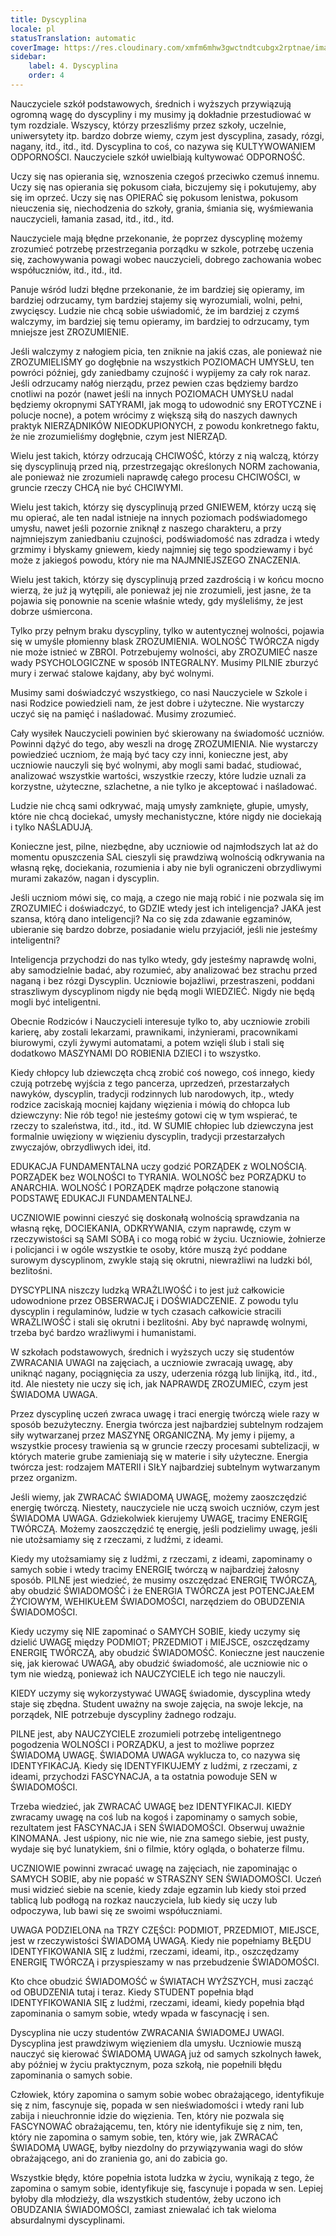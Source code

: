 ```yaml
---
title: Dyscyplina
locale: pl
statusTranslation: automatic
coverImage: https://res.cloudinary.com/xmfm6mhw3gwctndtcubgx2rptnae/image/upload/v1740337243/small_cover_educacion_fundamental_a051170f1c.webp
sidebar:
    label: 4. Dyscyplina
    order: 4
---
```

Nauczyciele szkół podstawowych, średnich i wyższych przywiązują ogromną wagę do dyscypliny i my musimy ją dokładnie przestudiować w tym rozdziale. Wszyscy, którzy przeszliśmy przez szkoły, uczelnie, uniwersytety itp. bardzo dobrze wiemy, czym jest dyscyplina, zasady, rózgi, nagany, itd., itd., itd. Dyscyplina to coś, co nazywa się KULTYWOWANIEM ODPORNOŚCI. Nauczyciele szkół uwielbiają kultywować ODPORNOŚĆ.

Uczy się nas opierania się, wznoszenia czegoś przeciwko czemuś innemu. Uczy się nas opierania się pokusom ciała, biczujemy się i pokutujemy, aby się im oprzeć. Uczy się nas OPIERAĆ się pokusom lenistwa, pokusom nieuczenia się, niechodzenia do szkoły, grania, śmiania się, wyśmiewania nauczycieli, łamania zasad, itd., itd., itd.

Nauczyciele mają błędne przekonanie, że poprzez dyscyplinę możemy zrozumieć potrzebę przestrzegania porządku w szkole, potrzebę uczenia się, zachowywania powagi wobec nauczycieli, dobrego zachowania wobec współuczniów, itd., itd., itd.

Panuje wśród ludzi błędne przekonanie, że im bardziej się opieramy, im bardziej odrzucamy, tym bardziej stajemy się wyrozumiali, wolni, pełni, zwycięscy. Ludzie nie chcą sobie uświadomić, że im bardziej z czymś walczymy, im bardziej się temu opieramy, im bardziej to odrzucamy, tym mniejsze jest ZROZUMIENIE.

Jeśli walczymy z nałogiem picia, ten zniknie na jakiś czas, ale ponieważ nie ZROZUMIELIŚMY go dogłębnie na wszystkich POZIOMACH UMYSŁU, ten powróci później, gdy zaniedbamy czujność i wypijemy za cały rok naraz. Jeśli odrzucamy nałóg nierządu, przez pewien czas będziemy bardzo cnotliwi na pozór (nawet jeśli na innych POZIOMACH UMYSŁU nadal będziemy okropnymi SATYRAMI, jak mogą to udowodnić sny EROTYCZNE i polucje nocne), a potem wrócimy z większą siłą do naszych dawnych praktyk NIERZĄDNIKÓW NIEODKUPIONYCH, z powodu konkretnego faktu, że nie zrozumieliśmy dogłębnie, czym jest NIERZĄD.

Wielu jest takich, którzy odrzucają CHCIWOŚĆ, którzy z nią walczą, którzy się dyscyplinują przed nią, przestrzegając określonych NORM zachowania, ale ponieważ nie zrozumieli naprawdę całego procesu CHCIWOŚCI, w gruncie rzeczy CHCĄ nie być CHCIWYMI.

Wielu jest takich, którzy się dyscyplinują przed GNIEWEM, którzy uczą się mu opierać, ale ten nadal istnieje na innych poziomach podświadomego umysłu, nawet jeśli pozornie zniknął z naszego charakteru, a przy najmniejszym zaniedbaniu czujności, podświadomość nas zdradza i wtedy grzmimy i błyskamy gniewem, kiedy najmniej się tego spodziewamy i być może z jakiegoś powodu, który nie ma NAJMNIEJSZEGO ZNACZENIA.

Wielu jest takich, którzy się dyscyplinują przed zazdrością i w końcu mocno wierzą, że już ją wytępili, ale ponieważ jej nie zrozumieli, jest jasne, że ta pojawia się ponownie na scenie właśnie wtedy, gdy myśleliśmy, że jest dobrze uśmiercona.

Tylko przy pełnym braku dyscypliny, tylko w autentycznej wolności, pojawia się w umyśle płomienny blask ZROZUMIENIA. WOLNOŚĆ TWÓRCZA nigdy nie może istnieć w ZBROI. Potrzebujemy wolności, aby ZROZUMIEĆ nasze wady PSYCHOLOGICZNE w sposób INTEGRALNY. Musimy PILNIE zburzyć mury i zerwać stalowe kajdany, aby być wolnymi.

Musimy sami doświadczyć wszystkiego, co nasi Nauczyciele w Szkole i nasi Rodzice powiedzieli nam, że jest dobre i użyteczne. Nie wystarczy uczyć się na pamięć i naśladować. Musimy zrozumieć.

Cały wysiłek Nauczycieli powinien być skierowany na świadomość uczniów. Powinni dążyć do tego, aby weszli na drogę ZROZUMIENIA. Nie wystarczy powiedzieć uczniom, że mają być tacy czy inni, konieczne jest, aby uczniowie nauczyli się być wolnymi, aby mogli sami badać, studiować, analizować wszystkie wartości, wszystkie rzeczy, które ludzie uznali za korzystne, użyteczne, szlachetne, a nie tylko je akceptować i naśladować.

Ludzie nie chcą sami odkrywać, mają umysły zamknięte, głupie, umysły, które nie chcą dociekać, umysły mechanistyczne, które nigdy nie dociekają i tylko NAŚLADUJĄ.

Konieczne jest, pilne, niezbędne, aby uczniowie od najmłodszych lat aż do momentu opuszczenia SAL cieszyli się prawdziwą wolnością odkrywania na własną rękę, dociekania, rozumienia i aby nie byli ograniczeni obrzydliwymi murami zakazów, nagan i dyscyplin.

Jeśli uczniom mówi się, co mają, a czego nie mają robić i nie pozwala się im ZROZUMIEĆ i doświadczyć, to GDZIE wtedy jest ich inteligencja? JAKA jest szansa, którą dano inteligencji? Na co się zda zdawanie egzaminów, ubieranie się bardzo dobrze, posiadanie wielu przyjaciół, jeśli nie jesteśmy inteligentni?

Inteligencja przychodzi do nas tylko wtedy, gdy jesteśmy naprawdę wolni, aby samodzielnie badać, aby rozumieć, aby analizować bez strachu przed naganą i bez rózgi Dyscyplin. Uczniowie bojaźliwi, przestraszeni, poddani straszliwym dyscyplinom nigdy nie będą mogli WIEDZIEĆ. Nigdy nie będą mogli być inteligentni.

Obecnie Rodziców i Nauczycieli interesuje tylko to, aby uczniowie zrobili karierę, aby zostali lekarzami, prawnikami, inżynierami, pracownikami biurowymi, czyli żywymi automatami, a potem wzięli ślub i stali się dodatkowo MASZYNAMI DO ROBIENIA DZIECI i to wszystko.

Kiedy chłopcy lub dziewczęta chcą zrobić coś nowego, coś innego, kiedy czują potrzebę wyjścia z tego pancerza, uprzedzeń, przestarzałych nawyków, dyscyplin, tradycji rodzinnych lub narodowych, itp., wtedy rodzice zaciskają mocniej kajdany więzienia i mówią do chłopca lub dziewczyny: Nie rób tego! nie jesteśmy gotowi cię w tym wspierać, te rzeczy to szaleństwa, itd., itd., itd. W SUMIE chłopiec lub dziewczyna jest formalnie uwięziony w więzieniu dyscyplin, tradycji przestarzałych zwyczajów, obrzydliwych idei, itd.

EDUKACJA FUNDAMENTALNA uczy godzić PORZĄDEK z WOLNOŚCIĄ. PORZĄDEK bez WOLNOŚCI to TYRANIA. WOLNOŚĆ bez PORZĄDKU to ANARCHIA. WOLNOŚĆ I PORZĄDEK mądrze połączone stanowią PODSTAWĘ EDUKACJI FUNDAMENTALNEJ.

UCZNIOWIE powinni cieszyć się doskonałą wolnością sprawdzania na własną rękę, DOCIEKANIA, ODKRYWANIA, czym naprawdę, czym w rzeczywistości są SAMI SOBĄ i co mogą robić w życiu. Uczniowie, żołnierze i policjanci i w ogóle wszystkie te osoby, które muszą żyć poddane surowym dyscyplinom, zwykle stają się okrutni, niewrażliwi na ludzki ból, bezlitośni.

DYSCYPLINA niszczy ludzką WRAŻLIWOŚĆ i to jest już całkowicie udowodnione przez OBSERWACJĘ i DOŚWIADCZENIE. Z powodu tylu dyscyplin i regulaminów, ludzie w tych czasach całkowicie stracili WRAŻLIWOŚĆ i stali się okrutni i bezlitośni. Aby być naprawdę wolnymi, trzeba być bardzo wrażliwymi i humanistami.

W szkołach podstawowych, średnich i wyższych uczy się studentów ZWRACANIA UWAGI na zajęciach, a uczniowie zwracają uwagę, aby uniknąć nagany, pociągnięcia za uszy, uderzenia rózgą lub linijką, itd., itd., itd. Ale niestety nie uczy się ich, jak NAPRAWDĘ ZROZUMIEĆ, czym jest ŚWIADOMA UWAGA.

Przez dyscyplinę uczeń zwraca uwagę i traci energię twórczą wiele razy w sposób bezużyteczny. Energia twórcza jest najbardziej subtelnym rodzajem siły wytwarzanej przez MASZYNĘ ORGANICZNĄ. My jemy i pijemy, a wszystkie procesy trawienia są w gruncie rzeczy procesami subtelizacji, w których materie grube zamieniają się w materie i siły użyteczne. Energia twórcza jest: rodzajem MATERII i SIŁY najbardziej subtelnym wytwarzanym przez organizm.

Jeśli wiemy, jak ZWRACAĆ ŚWIADOMĄ UWAGĘ, możemy zaoszczędzić energię twórczą. Niestety, nauczyciele nie uczą swoich uczniów, czym jest ŚWIADOMA UWAGA. Gdziekolwiek kierujemy UWAGĘ, tracimy ENERGIĘ TWÓRCZĄ. Możemy zaoszczędzić tę energię, jeśli podzielimy uwagę, jeśli nie utożsamiamy się z rzeczami, z ludźmi, z ideami.

Kiedy my utożsamiamy się z ludźmi, z rzeczami, z ideami, zapominamy o samych sobie i wtedy tracimy ENERGIĘ twórczą w najbardziej żałosny sposób. PILNE jest wiedzieć, że musimy oszczędzać ENERGIĘ TWÓRCZĄ, aby obudzić ŚWIADOMOŚĆ i że ENERGIA TWÓRCZA jest POTENCJAŁEM ŻYCIOWYM, WEHIKUŁEM ŚWIADOMOŚCI, narzędziem do OBUDZENIA ŚWIADOMOŚCI.

Kiedy uczymy się NIE zapominać o SAMYCH SOBIE, kiedy uczymy się dzielić UWAGĘ między PODMIOT; PRZEDMIOT i MIEJSCE, oszczędzamy ENERGIĘ TWÓRCZĄ, aby obudzić ŚWIADOMOŚĆ. Konieczne jest nauczenie się, jak kierować UWAGĄ, aby obudzić świadomość, ale uczniowie nic o tym nie wiedzą, ponieważ ich NAUCZYCIELE ich tego nie nauczyli.

KIEDY uczymy się wykorzystywać UWAGĘ świadomie, dyscyplina wtedy staje się zbędna. Student uważny na swoje zajęcia, na swoje lekcje, na porządek, NIE potrzebuje dyscypliny żadnego rodzaju.

PILNE jest, aby NAUCZYCIELE zrozumieli potrzebę inteligentnego pogodzenia WOLNOŚCI i PORZĄDKU, a jest to możliwe poprzez ŚWIADOMĄ UWAGĘ. ŚWIADOMA UWAGA wyklucza to, co nazywa się IDENTYFIKACJĄ. Kiedy się IDENTYFIKUJEMY z ludźmi, z rzeczami, z ideami, przychodzi FASCYNACJA, a ta ostatnia powoduje SEN w ŚWIADOMOŚCI.

Trzeba wiedzieć, jak ZWRACAĆ UWAGĘ bez IDENTYFIKACJI. KIEDY zwracamy uwagę na coś lub na kogoś i zapominamy o samych sobie, rezultatem jest FASCYNACJA i SEN ŚWIADOMOŚCI. Obserwuj uważnie KINOMANA. Jest uśpiony, nic nie wie, nie zna samego siebie, jest pusty, wydaje się być lunatykiem, śni o filmie, który ogląda, o bohaterze filmu.

UCZNIOWIE powinni zwracać uwagę na zajęciach, nie zapominając o SAMYCH SOBIE, aby nie popaść w STRASZNY SEN ŚWIADOMOŚCI. Uczeń musi widzieć siebie na scenie, kiedy zdaje egzamin lub kiedy stoi przed tablicą lub podłogą na rozkaz nauczyciela, lub kiedy się uczy lub odpoczywa, lub bawi się ze swoimi współuczniami.

UWAGA PODZIELONA na TRZY CZĘŚCI: PODMIOT, PRZEDMIOT, MIEJSCE, jest w rzeczywistości ŚWIADOMĄ UWAGĄ. Kiedy nie popełniamy BŁĘDU IDENTYFIKOWANIA SIĘ z ludźmi, rzeczami, ideami, itp., oszczędzamy ENERGIĘ TWÓRCZĄ i przyspieszamy w nas przebudzenie ŚWIADOMOŚCI.

Kto chce obudzić ŚWIADOMOŚĆ w ŚWIATACH WYŻSZYCH, musi zacząć od OBUDZENIA tutaj i teraz. Kiedy STUDENT popełnia błąd IDENTYFIKOWANIA SIĘ z ludźmi, rzeczami, ideami, kiedy popełnia błąd zapominania o samym sobie, wtedy wpada w fascynację i sen.

Dyscyplina nie uczy studentów ZWRACANIA ŚWIADOMEJ UWAGI. Dyscyplina jest prawdziwym więzieniem dla umysłu. Uczniowie muszą nauczyć się kierować ŚWIADOMĄ UWAGĄ już od samych szkolnych ławek, aby później w życiu praktycznym, poza szkołą, nie popełnili błędu zapominania o samych sobie.

Człowiek, który zapomina o samym sobie wobec obrażającego, identyfikuje się z nim, fascynuje się, popada w sen nieświadomości i wtedy rani lub zabija i nieuchronnie idzie do więzienia. Ten, który nie pozwala się FASCYNOWAĆ obrażającemu, ten, który nie identyfikuje się z nim, ten, który nie zapomina o samym sobie, ten, który wie, jak ZWRACAĆ ŚWIADOMĄ UWAGĘ, byłby niezdolny do przywiązywania wagi do słów obrażającego, ani do zranienia go, ani do zabicia go.

Wszystkie błędy, które popełnia istota ludzka w życiu, wynikają z tego, że zapomina o samym sobie, identyfikuje się, fascynuje i popada w sen. Lepiej byłoby dla młodzieży, dla wszystkich studentów, żeby uczono ich OBUDZANIA ŚWIADOMOŚCI, zamiast zniewalać ich tak wieloma absurdalnymi dyscyplinami.

